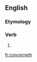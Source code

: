 ==English==

===Etymology===
{{suffix|concern|eth}}

===Verb===
{{en-verb form}}

# {{en-archaic third-person singular of|concern}}

[[fr:concerneth]]